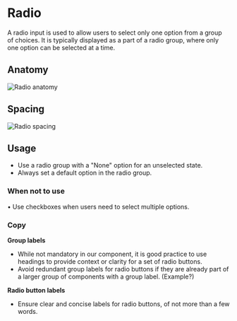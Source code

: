 

<Meta of={RadioGroupStories} />

# Radio

A radio input is used to allow users to select only one option from a group of choices. It is typically displayed as a part of a radio group, where only one option can be selected at a time.

<Canvas of={RadioGroupStories.RadioGroupStory} />

## Anatomy

![Radio anatomy](./docs/radio-anatomy.png)

## Spacing

![Radio spacing](./docs/radio-spacing.png)

## Usage

- Use a radio group with a "None" option for an unselected state.
- Always set a default option in the radio group.

### When not to use

• Use checkboxes when users need to select multiple options.

### Copy

**Group labels**

- While not mandatory in our component, it is good practice to use headings to provide context or clarity for a set of radio buttons.
- Avoid redundant group labels for radio buttons if they are already part of a larger group of components with a group label. (Example?)

**Radio button labels**

- Ensure clear and concise labels for radio buttons, of not more than a few words.
